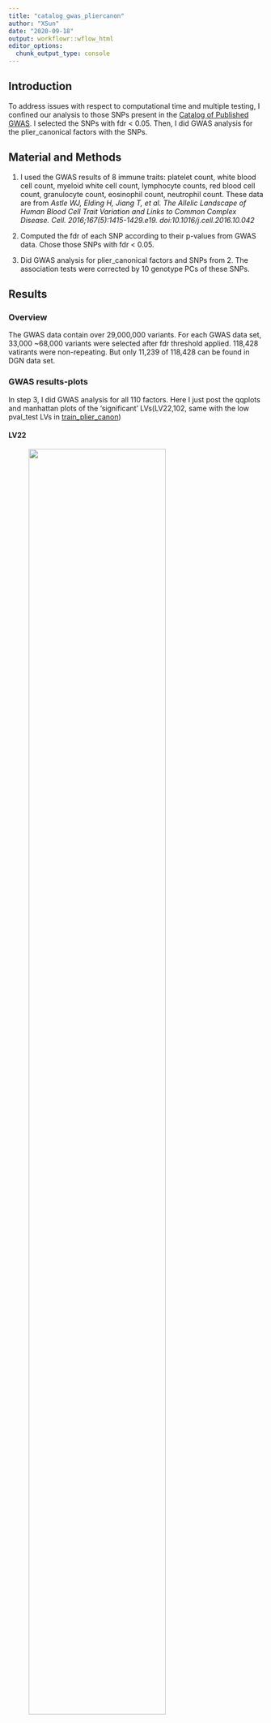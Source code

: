 ```yaml
---
title: "catalog_gwas_pliercanon"
author: "XSun"
date: "2020-09-18"
output: workflowr::wflow_html
editor_options:
  chunk_output_type: console
---
```


## Introduction

To address issues with respect to computational time and multiple testing, I confined our analysis to those SNPs present in the [Catalog of Published GWAS](https://www.ebi.ac.uk/gwas/). I selected the SNPs with fdr < 0.05. Then, I did GWAS analysis for the plier_canonical factors with the SNPs.

## Material and Methods

1. I used the GWAS results of 8 immune traits: platelet count, white blood cell count, myeloid white cell count, lymphocyte counts, red blood cell count, granulocyte count, eosinophil count, neutrophil count. These data are from *Astle WJ, Elding H, Jiang T, et al. The Allelic Landscape of Human Blood Cell Trait Variation and Links to Common Complex Disease. Cell. 2016;167(5):1415-1429.e19. doi:10.1016/j.cell.2016.10.042*

2. Computed the fdr of each SNP according to their p-values from GWAS data. Chose those SNPs with fdr < 0.05.

3. Did GWAS analysis for plier_canonical factors and SNPs from 2. The association tests were corrected by 10 genotype PCs of these SNPs. 


## Results 

### Overview

The GWAS data contain over 29,000,000 variants. For each GWAS data set, 33,000 ~68,000 variants were selected after fdr threshold applied. 118,428 vatirants were non-repeating. But only 11,239 of 118,428 can be found in DGN data set.

### GWAS results-plots

In step 3, I did GWAS analysis for all 110 factors. Here I just post the qqplots and manhattan plots of the 'significant' LVs(LV22,102, same with the low pval_test LVs in [train_plier_canon](https://xsun1229.github.io/factor_analysis_DGN_DGN/train_plier_canon.html#lvs_with_relatively_low_pval_test_l))

#### LV22

<figure class="half">
    <img src="https://github.com/xsun1229/factor_analysis_DGN/raw/master/output/qq_unif_lv22_pliercanon_catagwas_DGN.jpeg" width="80%">
    <img src="https://github.com/xsun1229/factor_analysis_DGN/raw/master/output/man_lv22_pliercanon_catagwas_DGN.jpeg" width="80%">
</figure>

#### LV102

<figure class="half">
    <img src="https://github.com/xsun1229/factor_analysis_DGN/raw/master/output/qq_unif_lv102_pliercanon_catagwas_DGN.jpeg" width="80%">
    <img src="https://github.com/xsun1229/factor_analysis_DGN/raw/master/output/man_lv102_pliercanon_catagwas_DGN.jpeg" width="80%">
</figure>

### GWAS results-summary table

I used 'qvalue' R package to compute the fdr from p-values for each gene and made a table to show the number of SNPs that pass the threshold. The threshold of first column is 'fdr < 0.1', the threshold of the second column is 'fdr < 0.2'

```r
library(qvalue) 
fdr <- lfdr(results_linear$P)
```

```r
load("/project2/xinhe/xsun/website/factor_analysis_DGN/output/fdr_sum_pliercanon_DGN.rdata")
DT::datatable(fdr_sum_1, options = list(pageLength =20))
```


